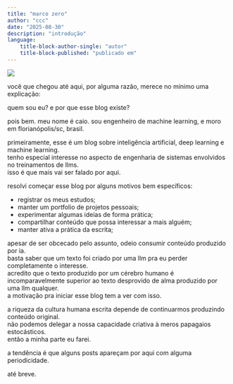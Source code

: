 ```yaml
---
title: "marco zero"
author: "ccc"
date: "2025-08-30"
description: "introdução"
language:
    title-block-author-single: "autor"
    title-block-published: "publicado em"
---
```


![](thumbnail.png)

você que chegou até aqui, por alguma razão, merece no mínimo uma explicação:  

quem sou eu? e por que esse blog existe?  

pois bem. meu nome é caio. sou engenheiro de machine learning, e moro em florianópolis/sc, brasil.  

primeiramente, esse é um blog sobre inteligência artificial, deep learning e machine learning.  
tenho especial interesse no aspecto de engenharia de sistemas envolvidos no treinamentos de llms.  
isso é que mais vai ser falado por aqui.  

resolvi começar esse blog por alguns motivos bem específicos:  

- registrar os meus estudos;  
- manter um portfolio de projetos pessoais;  
- experimentar algumas ideias de forma prática;  
- compartilhar conteúdo que possa interessar a mais alguém;  
- manter ativa a prática da escrita;  

apesar de ser obcecado pelo assunto, odeio consumir conteúdo produzido por ia.  
basta saber que um texto foi criado por uma llm pra eu perder completamente o interesse.  
acredito que o texto produzido por um cérebro humano é incomparavelmente superior ao texto desprovido de alma produzido por uma llm qualquer.  
a motivação pra iniciar esse blog tem a ver com isso.  

a riqueza da cultura humana escrita depende de continuarmos produzindo conteúdo original.  
não podemos delegar a nossa capacidade criativa à meros papagaios estocásticos.  
então a minha parte eu farei.  

a tendência é que alguns posts apareçam por aqui com alguma periodicidade.  

até breve.
